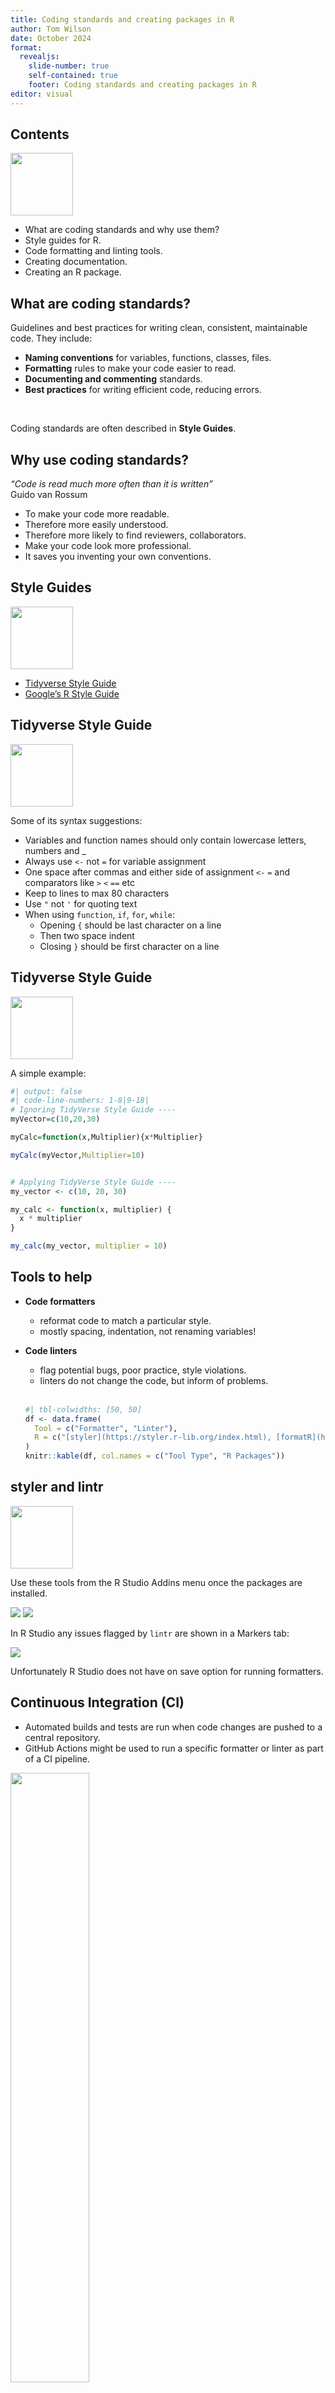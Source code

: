 ```yaml
---
title: Coding standards and creating packages in R
author: Tom Wilson
date: October 2024
format: 
  revealjs:
    slide-number: true
    self-contained: true
    footer: Coding standards and creating packages in R
editor: visual
---
```


## Contents

![](images/R_logo.png){.absolute top="0" right="500" width="100" fig-alt="The R programming language logo"}

-   What are coding standards and why use them?
-   Style guides for R.
-   Code formatting and linting tools.
-   Creating documentation.
-   Creating an R package.

## What are coding standards?

Guidelines and best practices for writing clean, consistent, maintainable code. They include:

::: incremental
-   **Naming conventions** for variables, functions, classes, files.
-   **Formatting** rules to make your code easier to read.
-   **Documenting and commenting** standards.\
-   **Best practices** for writing efficient code, reducing errors.

<br>

Coding standards are often described in **Style Guides**.
:::

## Why use coding standards?

*"Code is read much more often than it is written"*\
Guido van Rossum

::: incremental
-   To make your code more readable.
-   Therefore more easily understood.
-   Therefore more likely to find reviewers, collaborators.
-   Make your code look more professional.
-   It saves you inventing your own conventions.
:::

## Style Guides {.smaller}

![](images/R_logo.png){.absolute top="0" right="550" width="100" fig-alt="The R programming language logo"}

-   [Tidyverse Style Guide](https://style.tidyverse.org/){preview-link="true"}
-   [Google's R Style Guide](https://google.github.io/styleguide/Rguide.html){preview-link="true"}

## Tidyverse Style Guide {.smaller}

![](images/R_logo.png){.absolute top="0" right="350" width="100" fig-alt="The R programming language logo"}

Some of its syntax suggestions:

::: incremental
-   Variables and function names should only contain lowercase letters, numbers and \_
-   Always use `<-` not `=` for variable assignment
-   One space after commas and either side of assignment `<-` `=` and comparators like `>` `<` `==` etc
-   Keep to lines to max 80 characters
-   Use `"` not `'` for quoting text
-   When using `function`, `if`, `for`, `while`:
    -   Opening `{` should be last character on a line
    -   Then two space indent
    -   Closing `}` should be first character on a line
:::

## Tidyverse Style Guide {#tidyverse-style-guide-1 .smaller}

![](images/R_logo.png){.absolute top="0" right="350" width="100" fig-alt="The R programming language logo"}

A simple example:

```r
#| output: false
#| code-line-numbers: 1-8|9-18|
# Ignoring TidyVerse Style Guide ----
myVector=c(10,20,30)

myCalc=function(x,Multiplier){x*Multiplier}

myCalc(myVector,Multiplier=10)


# Applying TidyVerse Style Guide ----
my_vector <- c(10, 20, 30)

my_calc <- function(x, multiplier) {
  x * multiplier
}

my_calc(my_vector, multiplier = 10)
```

## Tools to help {.smaller}

-   **Code formatters**

    -   reformat code to match a particular style.
    -   mostly spacing, indentation, not renaming variables!

-   **Code linters**

    -   flag potential bugs, poor practice, style violations.
    -   linters do not change the code, but inform of problems. <br> <br>

    ```r
#| tbl-colwidths: [50, 50]
df <- data.frame(
  Tool = c("Formatter", "Linter"),
  R = c("[styler](https://styler.r-lib.org/index.html), [formatR](https://yihui.org/formatr/)", "[lintr](https://lintr.r-lib.org/)")
)
knitr::kable(df, col.names = c("Tool Type", "R Packages"))
    ```

## styler and lintr {.smaller}

![](images/R_logo.png){.absolute top="0" right="525" width="100" fig-alt="The R programming language logo"}

Use these tools from the R Studio Addins menu once the packages are installed.

![](images/styler.png){fig-alt="R Studio Addin menu for styler"} ![](images/lintr.png){fig-alt="R Studio Addin menu for lintr"}

In R Studio any issues flagged by `lintr` are shown in a Markers tab:

![](images/lintr_output.png){fig-alt="Example output from running lintr on R code"}

Unfortunately R Studio does not have on save option for running formatters.

## Continuous Integration (CI) {.smaller}

-   Automated builds and tests are run when code changes are pushed to a central repository.
-   GitHub Actions might be used to run a specific formatter or linter as part of a CI pipeline.

![](images/GitHub_actions.png){.absolute width="50%" fig-alt="The GitHub Actions Symbol and GitHub description of it"}

<br> <br> <br> <br>

-   GitHub Actions can be configured to run when opening a GitHub Pull Request.
-   GitHub Actions can be configured so cannot merge a branch unless the checks pass.
-   This is an advanced topic. Other CI tools are available Travis CI, Jenkins.

## Creating Documention in R {.smaller}

-   For R functions add Roxygen comments to document them.
-   Using R Studio insert a Roxygen template (R Studio \> Code menu \> Insert Roxygen Skeleton).

```r
#' My calculation
#'
#' @param x numeric vector or number to be multiplied.
#' @param multiplier the scaler value to multiply x by.
#'
#' @return scaled value
#' @export
#'
#' @examples
#' my_calc(c(1, 2, 3), 10)
my_calc <- function(x, multiplier) {
  x * multiplier
}
```

-   When developing an R package `roxygen2::roxygenise()` is used to generate the documentation `.Rd` files from the roxygen comments.
-   See documentation section of the [Tidyverse Style Guide](https://style.tidyverse.org/documentation.html) and also in the [R Packages online book](https://r-pkgs.org/man.html).

## What is an R Package? {.smaller}

-   A package is what install from [CRAN](https://cran.r-project.org/) (or an internal server) with `install.packages()` and load with `library()`.
-   Bundles R code within functions so its usable by others after they install and load the package.
-   A package can include documentation, sample data, test scripts.
-   It is surprisingly easy to create an R package.

## Why create an R Package? {.smaller}

-   Sharing: Make processes you have developed easily accessible to others by installing the package, not copying and pasting code or script files.
-   Reusability: Packages will usually bundle functionality that may be used across many projects.
-   Clarity: R packages all follow a similar format in where R code is stored, how documentation is created, how test scripts are written. Instead of each person inventing their own way.
-   Knowledge: Developing an R package leads to a better understanding of how R works.

## Reference materials for creating an R package {.smaller}

-   [R Packages](https://r-pkgs.org/) by Hadley Wickham and Jenny Bryan. Easy to follow introductory guide, based around [devtools](https://cran.r-project.org/web/packages/devtools/index.html) and related libraries.
-   [Writing R Extensions](https://cran.r-project.org/doc/manuals/R-exts.html). Definitive guide on CRAN for reference.

## R packages to help to create a package {.smaller}

-   [devtools](https://cran.r-project.org/web/packages/devtools/index.html) a bit like a 'tidyverse' for package development.
-   [usethis](https://cran.r-project.org/web/packages/usethis/index.html) automating package setup and configuration tasks.
-   [roxygen2](https://cran.r-project.org/web/packages/roxygen2/index.html) documentation and management of package metadata files.
-   [testthat](https://cran.r-project.org/web/packages/testthat/index.html) formal unit testing of packages.

## Examples {.smaller}

-  Many popular R packages have their code open on GitHub. For example [dplyr](https://github.com/tidyverse/dplyr)

Some examples of packages developed and used in Scottish Government:

-  [sgplot](https://github.com/scotgovanalysis/sgplot)

-  [RtoSQLServer](https://github.com/scotgovanalysis/RtoSQLServer)

-  [opendatascot](https://github.com/ScotGovAnalysis/opendatascot)


## Summary {.smaller}

::: incremental
-  Try to follow a style guide for your code.

-  For R, see [Tidyverse Style Guide](https://style.tidyverse.org/).

-   Code formatters automatically reformat parts (but not all) of your code to match a style guide. See [styler](https://styler.r-lib.org/index.html) package.

-   Code linters run checks on style, best practices, errors. See [lintr](https://lintr.r-lib.org/) package.

-   Creating an R package is the best way to make a process you have developed available to others. 

-   R packages are not difficult to create. Recommend reading [R Packages](https://r-pkgs.org/).
:::

